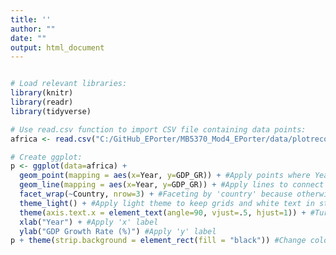 ```yaml
---
title: ''
author: ""
date: ""
output: html_document
---
```


```r

```

```r
# Load relevant libraries:
library(knitr)
library(readr)
library(tidyverse)

# Use read.csv function to import CSV file containing data points:
africa <- read.csv("C:/GitHub_EPorter/MB5370_Mod4_EPorter/data/plotreco_data.csv")

# Create ggplot:
p <- ggplot(data=africa) +
  geom_point(mapping = aes(x=Year, y=GDP_GR)) + #Apply points where Year is on x-axis & GDP is on y-axis.
  geom_line(mapping = aes(x=Year, y=GDP_GR)) + #Apply lines to connect points.
  facet_wrap(~Country, nrow=3) + #Faceting by 'country' because otherwise, it's too messy
  theme_light() + #Apply light theme to keep grids and white text in strips.
  theme(axis.text.x = element_text(angle=90, vjust=.5, hjust=1)) + #Turn 'Year' 90 degrees to face sideways. Frees up space.
  xlab("Year") + #Apply 'x' label
  ylab("GDP Growth Rate (%)") #Apply 'y' label
p + theme(strip.background = element_rect(fill = "black")) #Change colour of strip to black as it looks smarter.
```

